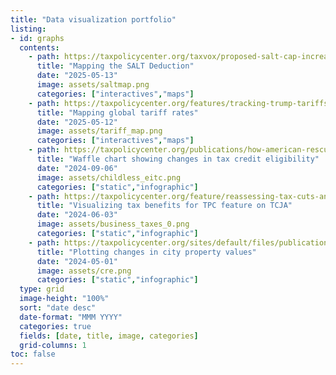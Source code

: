 ```yaml
---
title: "Data visualization portfolio"
listing:
- id: graphs
  contents: 
    - path: https://taxpolicycenter.org/taxvox/proposed-salt-cap-increase-expensive-boost-few-communies
      title: "Mapping the SALT Deduction"
      date: "2025-05-13" 
      image: assets/saltmap.png
      categories: ["interactives","maps"]
    - path: https://taxpolicycenter.org/features/tracking-trump-tariffs
      title: "Mapping global tariff rates"
      date: "2025-05-12"
      image: assets/tariff_map.png
      categories: ["interactives","maps"]
    - path: https://taxpolicycenter.org/publications/how-american-rescue-plans-temporary-eitc-expansi-impacted-workers-without-children
      title: "Waffle chart showing changes in tax credit eligibility"
      date: "2024-09-06" 
      image: assets/childless_eitc.png
      categories: ["static","infographic"]
    - path: https://taxpolicycenter.org/feature/reassessing-tax-cuts-and-jobs-act
      title: "Visualizing tax benefits for TPC feature on TCJA"
      date: "2024-06-03"
      image: assets/business_taxes_0.png
      categories: ["static","infographic"]
    - path: https://taxpolicycenter.org/sites/default/files/publication/165853/the-future-of-commerci-real-estate_2024-05-01.pdf
      title: "Plotting changes in city property values"
      date: "2024-05-01" 
      image: assets/cre.png
      categories: ["static","infographic"]
  type: grid  
  image-height: "100%"
  sort: "date desc"
  date-format: "MMM YYYY"
  categories: true
  fields: [date, title, image, categories]
  grid-columns: 1
toc: false
---
```



::: {#graphs}
:::


